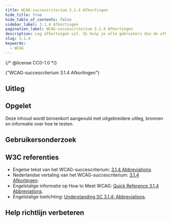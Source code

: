 ```yaml
---
title: WCAG-succescriterium 3.1.4 Afkortingen
hide_title: true
hide_table_of_contents: false
sidebar_label: 3.1.4 Afkortingen
pagination_label: WCAG-succescriterium 3.1.4 Afkortingen
description: Leg afkortingen uit. Zo help je alle gebruikers die de afkorting niet kennen.
slug: 3.1.4
keywords:
  - WCAG
---
```


{/* @license CC0-1.0 */}


<WcagHeadingGroup level={1} conformanceLevel="Niveau AAA">
  {"WCAG-succescriterium 3.1.4 Afkortingen"}
</WcagHeadingGroup>

## Uitleg

<Summary />

## Opgelet

Deze inhoud wordt binnenkort aangevuld met uitgebreidere uitleg, bronnen en informatie over hoe te testen.

## Gebruikersonderzoek

<CTAGebruikersonderzoek />

## W3C referenties

- Engelse tekst van het WCAG-succescriterium: [<span lang="en">3.1.4 Abbreviations</span>](https://www.w3.org/TR/WCAG22/#abbreviations).
- Nederlandse vertaling van het WCAG-succescriterium: [3.1.4 Afkortingen](https://www.w3.org/Translations/WCAG22-nl/#afkortingen).
- Engelstalige informatie op <span lang="en">How to Meet WCAG</span>: [<span lang="en">Quick Reference 3.1.4 Abbreviations</span>](https://www.w3.org/WAI/WCAG22/quickref/#abbreviations).
- Engelstalige toelichting: [<span lang="en">Understanding SC 3.1.4: Abbreviations</span>](https://www.w3.org/WAI/WCAG22/Understanding/abbreviations).

<SpotlightSection>
  <Markdown omitH1 headinglevel={3}>
    <Disclaimer />
  </Markdown>
</SpotlightSection>

## Help richtlijn verbeteren

<Markdown omitH1 headinglevel={3}>
  <WCAGFooterInfo />
</Markdown>
